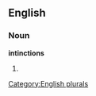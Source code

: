 
==English==

===Noun===
'''intinctions'''

# {{plural of|[[intinction]]}}

[[Category:English plurals]]